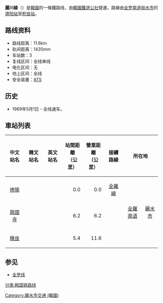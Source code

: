 '''麗川線'''（{{kor|諺=여천선|漢=麗川線|羅=Yeocheon seon|f=y}}）是[[大韓民國|韓國]]的一條鐵路线，由[[韓國鐵道公社|韓國鐵道公社]]營運。路線由[[全罗南道|全罗南道]][[丽水市_(韩国)|丽水市]]的[[德阳站_(全罗南道)|德阳站]]至[[积良站|积良站]]。

== 路线资料 ==
*路线距离：11.6km
*轨间距离：1435mm
*车站数：3
*复线区间：全线单线
*电化区间：无
*地上区间：全线
*安全装置：[[自動列車停止裝置|ATS]]

== 历史 ==
*1969年5月1日 - 全线通车。

== 車站列表 ==
{| class="wikitable" style="text-align:center;"
|- style="border-bottom:solid 3px #8c8c8c;"
!中文站名
!韓文站名
!英文站名
!站間距離<br>（公里）
!營業距離<br>（公里）
!接續路線
!colspan="2"|所在地
!備註
|-
|align="center"|[[德陽站|德陽]]
|align="center"|{{lang|ko|덕양}}
|align="center"|{{lang|en|Deogyang}}
|align="right"|0.0
|align="right"|0.0
|align="center"|[[全羅線|全羅線]]
|align="center" rowspan=3|[[全羅南道|全羅南道]] 
|align="center" rowspan=3|[[麗水市|麗水市]]
|align="center"|
|-
|align="center"|[[興國寺站|興國寺]]
|align="center"|{{lang|ko|흥국사}}
|align="center"|{{lang|en|Heungguksa}}
|align="right"|6.2
|align="right"|6.2
|align="center"|
|align="center"|貨物專用
|-
|align="center"|[[積良站|積良]]
|align="center"|{{lang|ko|적량}}
|align="center"|{{lang|en|Jeongnyang}}
|align="right"|5.4
|align="right"|11.6
|align="center"| 
|align="center"|貨物專用
|}

== 参见 ==
*[[全罗线|全罗线]]

{{麗川線}}
{{韩国铁道公社路线}}

[[分类:韩国铁路线|分类:韩国铁路线]]
[[Category:麗水市交通_(韓國)|Category:麗水市交通 (韓國)]]